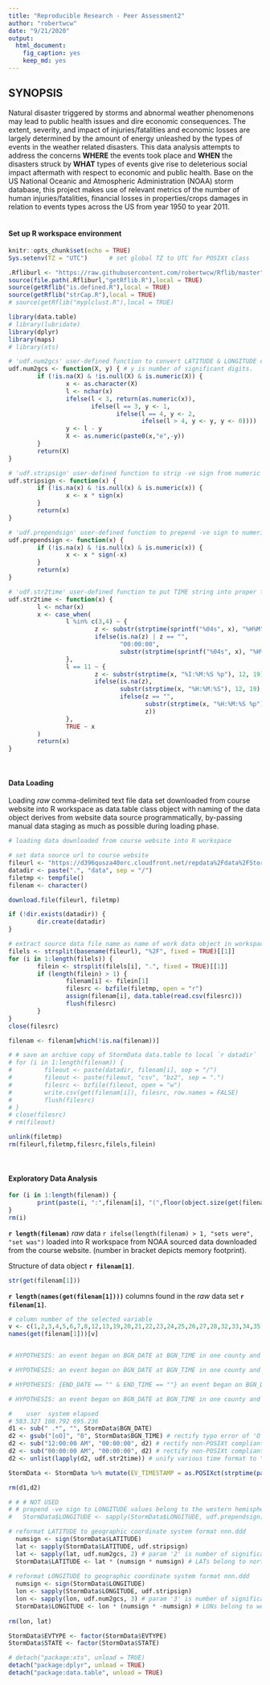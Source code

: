 ```yaml
---
title: "Reproducible Research - Peer Assessment2"
author: "robertwcw"
date: "9/21/2020"
output: 
  html_document: 
    fig_caption: yes
    keep_md: yes
---
```

## SYNOPSIS

Natural disaster triggered by storms and abnormal weather phenomenons may lead to public health issues and dire economic consequences. The extent, severity, and impact of injuries/fatalities and economic losses are largely determined by the amount of energy unleashed by the types of events in the weather related disasters. This data analysis attempts to address the concerns **WHERE** the events took place and **WHEN** the disasters struck by **WHAT** types of events give rise to deleterious social impact aftermath with respect to economic and public health. Base on the US National Oceanic and Atmospheric Administration (NOAA) storm database, this project makes use of relevant metrics of the number of human injuries/fatalities, financial losses in properties/crops damages in relation to events types across the US from year 1950 to year 2011.  
&nbsp;

#### Set up R workspace environment
```r
knitr::opts_chunk$set(echo = TRUE)
Sys.setenv(TZ = "UTC")      # set global TZ to UTC for POSIXt class

.Rfliburl <- "https://raw.githubusercontent.com/robertwcw/Rflib/master"
source(file.path(.Rfliburl,"getRflib.R"),local = TRUE)
source(getRflib("is.defined.R"),local = TRUE)
source(getRflib("strCap.R"),local = TRUE)
# source(getRflib("myplclust.R"),local = TRUE)

library(data.table)
# library(lubridate)
library(dplyr)
library(maps)
# library(xts)

# 'udf.num2gcs' user-defined function to convert LATITUDE & LONGITUDE coordinate values in integer type to nnn.dddd geographic coordinate system format 
udf.num2gcs <- function(X, y) { # y is number of significant digits.
        if (!is.na(X) & !is.null(X) & is.numeric(X)) {
                x <- as.character(X)
                l <- nchar(x)
                ifelse(l < 3, return(as.numeric(x)),
                       ifelse(l == 3, y <- 1,
                              ifelse(l == 4, y <- 2,
                                     ifelse(l > 4, y <- y, y <- 0))))
                y <- l - y
                X <- as.numeric(paste0(x,"e",-y))
        }
        return(X)
}

# 'udf.stripsign' user-defined function to strip -ve sign from numeric value
udf.stripsign <- function(x) {
        if (!is.na(x) & !is.null(x) & is.numeric(x)) {
                x <- x * sign(x)
        }
        return(x)
}

# 'udf.prependsign' user-defined function to prepend -ve sign to numeric value
udf.prependsign <- function(x) {
        if (!is.na(x) & !is.null(x) & is.numeric(x)) {
                x <- x * sign(-x)
        }
        return(x)
}

# 'udf.str2time' user-defined function to put TIME string into proper format
udf.str2time <- function(x) {
        l <- nchar(x)
        x <- case_when(
                l %in% c(3,4) ~ {
                        z <- substr(strptime(sprintf("%04s", x), "%H%M"), 12, 19)
                        ifelse(is.na(z) | z == "", 
                               "00:00:00",
                               substr(strptime(sprintf("%04s", x), "%H%M"), 12, 19))
                },
                l == 11 ~ {
                        z <- substr(strptime(x, "%I:%M:%S %p"), 12, 19)
                        ifelse(is.na(z),
                               substr(strptime(x, "%H:%M:%S"), 12, 19),
                               ifelse(z == "",
                                      substr(strptime(x, "%H:%M:%S %p"), 12, 19),
                                      z))
                },
                TRUE ~ x
        )
        return(x) 
}
```
&nbsp;

#### Data Loading

Loading *raw* comma-delimited text file data set downloaded from course website into R workspace as data.table class object with naming of the data object derives from website data source programmatically, by-passing manual data staging as much as possible during loading phase.

```r
# loading data downloaded from course website into R workspace 

# set data source url to course website
fileurl <- "https://d396qusza40orc.cloudfront.net/repdata%2Fdata%2FStormData.csv.bz2"
datadir <- paste(".", "data", sep = "/")
filetmp <- tempfile()
filenam <- character()

download.file(fileurl, filetmp)

if (!dir.exists(datadir)) {
        dir.create(datadir)
}

# extract source data file name as name of work data object in workspace 
filels <- strsplit(basename(fileurl), "%2F", fixed = TRUE)[[1]]
for (i in 1:length(filels)) {
        filein <- strsplit(filels[i], ".", fixed = TRUE)[[1]]
        if (length(filein) > 1) {
                filenam[i] <- filein[1]
                filesrc <- bzfile(filetmp, open = "r")
                assign(filenam[i], data.table(read.csv(filesrc)))
                flush(filesrc)
        }
}
close(filesrc)

filenam <- filenam[which(!is.na(filenam))]

# # save an archive copy of StormData data.table to local `r datadir`
# for (i in 1:length(filenam)) {
#         fileout <- paste(datadir, filenam[i], sep = "/")
#         fileout <- paste(fileout, "csv", "bz2", sep = ".")
#         filesrc <- bzfile(fileout, open = "w")
#         write.csv(get(filenam[i]), filesrc, row.names = FALSE)
#         flush(filesrc)
# }
# close(filesrc)
# rm(fileout)

unlink(filetmp)
rm(fileurl,filetmp,filesrc,filels,filein)
```
&nbsp;

#### Exploratory Data Analysis

```r
for (i in 1:length(filenam)) {
        print(paste(i, ":",filenam[i], "(",floor(object.size(get(filenam[i]))/10e+05),"MB)"))
}
rm(i)
```
**`r length(filenam)`** *raw* data `r ifelse(length(filenam) > 1, "sets were", "set was")` loaded into R workspace from NOAA sourced data downloaded from the course website. (number in bracket depicts memory footprint).

Structure of data object **`r filenam[1]`**.
```r
str(get(filenam[1]))
```
**`r length(names(get(filenam[1])))`** columns found in the *raw* data set **`r filenam[1]`**. 

<!-- For this data analysis work, we shall create a working data set called **stormdata** consisting 18 data columns grabbed from the *raw* data set **`r filenam[1]`**. (see attached list) -->

```r
# column number of the selected variable
v <- c(1,2,3,4,5,6,7,8,12,13,19,20,21,22,23,24,25,26,27,28,32,33,34,35,37)
names(get(filenam[1]))[v]


# HYPOTHESIS: an event began on BGN_DATE at BGN_TIME in one county and is said to end on END_DATE equates BGN_DATE at END_TIME in same county when END_DATE is empty but END_TIME is not. {END_DATE == "" & END_TIME != ""} 

# HYPOTHESIS: an event began on BGN_DATE at BGN_TIME in one county and is said to be ended on END_DATE at END_TIME equates 23:59:59 (postulated) in same county when END_DATE is not empty but END_TIME contains empty value, though the event may continued on to neighbouring county. {END_DATE != "" & END_TIME == ""} 

# HYPOTHESIS: {END_DATE == "" & END_TIME == ""} an event began on BGN_DATE at BGN_TIME in one county and is said to be ended in same county on END_DATE equates BGN_DATE at END_TIME equates 23:59:59 when END_DATE and END_TIME both contain empty values, though the event may continued on to neighbouring county at the cut-over time at 00:00:00 next-day.

# HYPOTHESIS: an event began on BGN_DATE at BGN_TIME in one county and is said to be ended in the same county on END_DATE at END_TIME. {END_DATE != "" & END_TIME != ""} 

#    user  system elapsed 
# 583.327 108.792 695.236 
d1 <- sub(" .*", "", StormData$BGN_DATE)
d2 <- gsub("[oO]", "0", StormData$BGN_TIME) # rectify typo error of 'O' for '0'
d2 <- sub("12:00:00 AM", "00:00:00", d2) # rectify non-POSIXt compliant time fmt
d2 <- sub("00:00:00 AM", "00:00:00", d2) # rectify non-POSIXt compliant time fmt
d2 <- unlist(lapply(d2, udf.str2time)) # unify various time format to "hh:mm:ss"

StormData <- StormData %>% mutate(EV_TIMESTAMP = as.POSIXct(strptime(paste(d1,d2), "%m/%d/%Y %H:%M:%S")))

rm(d1,d2)

# # # NOT USED
# # prepend -ve sign to LONGITUDE values belong to the western hemisphere
#   StormData$LONGITUDE <- sapply(StormData$LONGITUDE, udf.prependsign)

# reformat LATITUDE to geographic coordinate system format nnn.ddd
  numsign <- sign(StormData$LATITUDE)
  lat <- sapply(StormData$LATITUDE, udf.stripsign)
  lat <- sapply(lat, udf.num2gcs, 2) # param '2' is number of significant digits
  StormData$LATITUDE <- lat * (numsign * numsign) # LATs belong to northern hemisphere 
  
# reformat LONGITUDE to geographic coordinate system format nnn.ddd
  numsign <- sign(StormData$LONGITUDE)
  lon <- sapply(StormData$LONGITUDE, udf.stripsign)
  lon <- sapply(lon, udf.num2gcs, 3) # param '3' is number of significant digits
  StormData$LONGITUDE <- lon * (numsign * -numsign) # LONs belong to western hemisphere
  
rm(lon, lat)  

StormData$EVTYPE <- factor(StormData$EVTYPE)
StormData$STATE <- factor(StormData$STATE)


```


```r
# detach("package:xts", unload = TRUE)
detach("package:dplyr", unload = TRUE)
detach("package:data.table", unload = TRUE)
```
